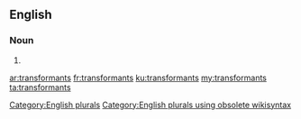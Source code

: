 ==English==

===Noun===
{{head|en}}

# {{plural of|transformant}}

[[Category:English plurals]][[Category:English plurals using obsolete wikisyntax]]

[[ar:transformants]]
[[fr:transformants]]
[[ku:transformants]]
[[my:transformants]]
[[ta:transformants]]